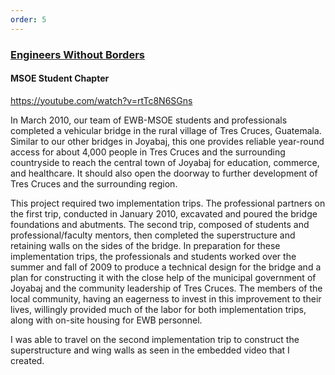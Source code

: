 ```yaml
---
order: 5
---
```


### [Engineers Without Borders](http://www.ewbmsoe.com/?ref=www.jacobbolda.com)
#### MSOE Student Chapter

https://youtube.com/watch?v=rtTc8N6SGns

In March 2010, our team of EWB-MSOE students and professionals completed
a vehicular bridge in the rural village of Tres Cruces, Guatemala.
Similar to our other bridges in Joyabaj, this one provides reliable
year-round access for about 4,000 people in Tres Cruces and the
surrounding countryside to reach the central town of Joyabaj for
education, commerce, and healthcare. It should also open the doorway to
further development of Tres Cruces and the surrounding region.

This project required two implementation trips. The professional
partners on the first trip, conducted in January 2010, excavated and
poured the bridge foundations and abutments. The second trip, composed
of students and professional/faculty mentors, then completed the
superstructure and retaining walls on the sides of the bridge. In
preparation for these implementation trips, the professionals and
students worked over the summer and fall of 2009 to produce a technical
design for the bridge and a plan for constructing it with the close help
of the municipal government of Joyabaj and the community leadership of
Tres Cruces. The members of the local community, having an eagerness to
invest in this improvement to their lives, willingly provided much of
the labor for both implementation trips, along with on-site housing for
EWB personnel.

I was able to travel on the second implementation trip to construct the
superstructure and wing walls as seen in the embedded video that I
created.